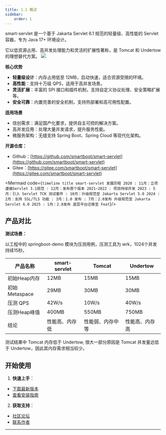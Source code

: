 ```yaml
---
title: 1.1 概述
sidebar:
    order: 1
---
```


smart-servlet 是一个基于 Jakarta Servlet 6.1 规范的轻量级、高性能的 Servlet 容器，专为 Java 17+ 环境设计。

它以低资源占用、高并发处理能力和灵活的扩展性著称，是 Tomcat 和 Undertow 的理想替代方案。
![](/smart-servlet/smart-servlet.svg)

**核心优势**

- **轻量级设计**：内存占用低至 12MB，启动快速，适合资源受限的环境。
- **高性能**：支持十万级 QPS，适用于高并发场景。
- **灵活扩展**：丰富的 SPI 接口和插件机制，支持自定义协议处理、安全策略扩展等。
- **安全可靠**：内置完善的安全机制，支持热部署和高可用性配置。

**适用场景**

- 信创需求：满足国产化要求，提供自主可控的解决方案。
- 高并发应用：处理大量并发请求，提升服务性能。
- 微服务架构：无缝支持 Spring Boot、Spring Cloud 等现代化架构。


**开源仓库：**

- Github：[https://github.com/smartboot/smart-servlet](https://github.com/smartboot/smart-servlet)
- Gitee：[https://gitee.com/smartboot/smart-servlet](https://gitee.com/smartboot/smart-servlet)

<Mermaid code={`
timeline
    title smart-servlet 发展历程
    2020 : 11月：立项  遵循Servlet 3.1规范
         : 12月：发布首个版本
    2021~2022 : 项目持续开发
    2023 : 5月：引入 Servlet TCK 测试套件
         : 10月：升级规范至 Jakarta Servlet 5.0
    2024 : 2月：支持 SSL/TLS 功能
         : 3月：1.0 发布
         : 7月：2.0发布 升级规范至 Jakarta Servlet 6.0
    2025 : 1月：2.8发布 底层平台迁移至 Feat
    `}/>



## 产品对比

**测试场景：**

以工程中的 springboot-demo 模块为压测用例，压测工具为 wrk，1024个并发持续15秒。

| 产品名称 | smart-servlet | Tomcat | Undertow |
| --- | --- | --- | --- |
| 初始Heap内存 | 12MB | 15MB | 15MB |
|初始Metaspace|29MB|30MB|30MB|
|压测 QPS|42W/s|10W/s|40W/s|
|压测Heap峰值|400MB|550MB|750MB|
|结论|性能高、内存低|性能弱、内存中等|性能高、内存高|

<Aside type="note" title="" >
    测试结果中 Tomcat 内存低于 Undertow, 很大一部分原因是 Tomcat 并发量远低于 Undertow，因此其内存需求相当较少。
</Aside>


## 开始使用

1. **快速上手**：
 - [下载最新版本](../release_note/)
 - [查看安装指南](../install/)

[//]: # ( - [探索示例项目]&#40;./guides/examples/&#41;)

2. **获取支持**：
 - [社区论坛](https://gitee.com/smartboot-x/smart-servlet/issues)
 - [联系作者](/smart-servlet/zh-cn/#联系我们)

---